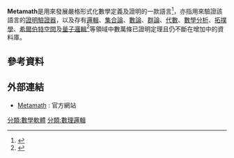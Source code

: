 {{Infobox Software
|name = Metamath
|logo=[[Image:Metamath_logo.png|100px]]
|developer = Norman Megill
|programming language   = [[ANSI_C|ANSI C]]
|operating_system = [[Linux|Linux]], [[Microsoft_Windows|Windows]], [[Mac_OS|Mac OS]]
|genre = 電腦補助證明驗證
|license = [[GNU通用公共授權條款|GNU通用公共授權條款]] (資料庫使用[[創用CC|創用CC]])
|website = http://metamath.org
}}

'''Metamath'''是用來發展嚴格形式化數學定義及證明的一款語言<ref name="whatismm">{{cite web | author=Megill, Norman | title=What is Metamath? | work=Metamath Home Page | url=http://us.metamath.org/#faq | accessdate=2015-04-19 | archive-date=2020-11-24 | archive-url=https://web.archive.org/web/20201124173846/http://us.metamath.org/#faq | dead-url=no }}</ref>，亦指用來驗證該語言的[[自動化證明驗證|證明驗證器]]，以及存有[[邏輯|邏輯]]、[[集合論|集合論]]、[[數論|數論]]、[[群論|群論]]、[[代數|代數]]、[[數學分析|數學分析]]、[[拓撲學|拓撲學]]、[[希爾伯特空間|希爾伯特空間]]及[[量子邏輯|量子邏輯]]<ref name="recent">{{cite web | title=Most recent proofs | author=Megill, Norman | work=Metamath Proof Explorer | url=http://us2.metamath.org:8888/mpegif/mmrecent.html | accessdate=2015-04-19 | archive-date=2020-02-03 | archive-url=https://web.archive.org/web/20200203053747/http://us2.metamath.org:8888/mpegif/mmrecent.html | dead-url=no }}</ref>等領域中數萬條已證明定理且仍不斷在增加中的資料庫。

== 參考資料 ==
{{Reflist}}

== 外部連結 ==
* [http://us.metamath.org Metamath] {{Wayback|url=http://us.metamath.org/ |date=20201124173846 }}: 官方網站

[[分類:數學軟體|分類:數學軟體]]
[[分類:數理邏輯|分類:數理邏輯]]